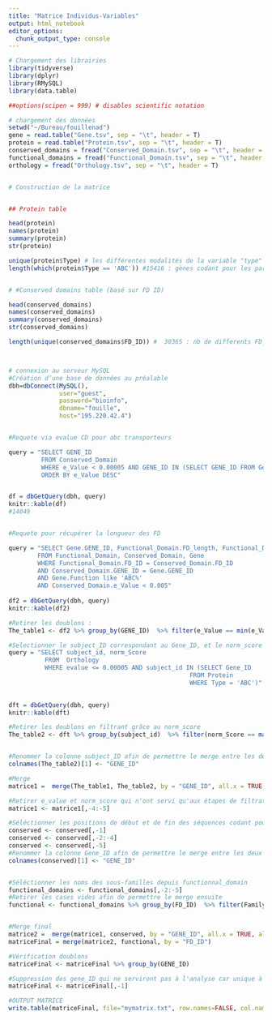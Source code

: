 ```yaml
---
title: "Matrice Individus-Variables"
output: html_notebook
editor_options: 
  chunk_output_type: console
---
```



```r
# Chargement des librairies
library(tidyverse)
library(dplyr)
library(RMySQL)
library(data.table)

##options(scipen = 999) # disables scientific notation

# chargement des données
setwd("~/Bureau/fouillenad")
gene = read.table("Gene.tsv", sep = "\t", header = T)
protein = read.table("Protein.tsv", sep = "\t", header = T)
conserved_domains = fread("Conserved_Domain.tsv", sep = "\t", header = T) #CAREFUL READ TABLE
functional_domains = fread("Functional_Domain.tsv", sep = "\t", header = T) 
orthology = fread("Orthology.tsv", sep = "\t", header = T)


# Construction de la matrice


## Protein table

head(protein)
names(protein)
summary(protein)
str(protein)

unique(protein$Type) # les différentes modalités de la variable "type"
length(which(protein$Type == 'ABC')) #15416 : gènes codant pour les partenaires ABC


# #Conserved domains table (basé sur FD ID)

head(conserved_domains)
names(conserved_domains)
summary(conserved_domains)
str(conserved_domains)

length(unique(conserved_domains$FD_ID)) #  30365 : nb de differents FD_ID



# connexion au serveur MySQL
#Création d’une base de données au préalable
dbh=dbConnect(MySQL(),
              user="guest", 
              password="bioinfo",
              dbname="fouille", 
              host="195.220.42.4")


#Requete via evalue CD pour abc transporteurs

query = "SELECT GENE_ID
         FROM Conserved_Domain
         WHERE e_Value < 0.00005 AND GENE_ID IN (SELECT GENE_ID FROM Gene WHERE Function like 'ABC%')
         ORDER BY e_Value DESC"


df = dbGetQuery(dbh, query)
knitr::kable(df)
#14049


#Requete pour récupérer la longueur des FD 

query = "SELECT Gene.GENE_ID, Functional_Domain.FD_length, Functional_Domain.FD_ID, Conserved_Domain.e_Value
        FROM Functional_Domain, Conserved_Domain, Gene
        WHERE Functional_Domain.FD_ID = Conserved_Domain.FD_ID 
        AND Conserved_Domain.GENE_ID = Gene.GENE_ID
        AND Gene.Function like 'ABC%'
        AND Conserved_Domain.e_Value < 0.005"
    
df2 = dbGetQuery(dbh, query)
knitr::kable(df2)

#Retirer les doublons : 
The_table1 <- df2 %>% group_by(GENE_ID)  %>% filter(e_Value == min(e_Value))

#Selectionner le subject_ID correspondant au Gene_ID, et le norm_score pour appliquer un filtre via le norm_Score max 
query = "SELECT subject_id, norm_Score
          FROM  Orthology
          WHERE evalue <= 0.00005 AND subject_id IN (SELECT Gene_ID 
                                                  FROM Protein 
                                                  WHERE Type = 'ABC')" 
                                                 

dft = dbGetQuery(dbh, query)
knitr::kable(dft)

#Retirer les doublons en filtrant grâce au norm_score
The_table2 <- dft %>% group_by(subject_id)  %>% filter(norm_Score == max(norm_Score))


#Renommer la colonne subject_ID afin de permettre le merge entre les deux tables selon le Gene_ID
colnames(The_table2)[1] <- "GENE_ID"

#Merge 
matrice1 =  merge(The_table1, The_table2, by = "GENE_ID", all.x = TRUE, all.y = FALSE)

#Retirer e_value et norm_score qui n'ont servi qu'aux étapes de filtrations
matrice1 <- matrice1[,-4:-5]

#Séléctionner les positions de début et de fin des séquences codant pour les gènes ABC depuis conserved_domain ainsi que le score
conserved <- conserved[,-1]
conserved <- conserved[,-2:-4]
conserved <- conserved[,-5]
#Renommer la colonne Gene_ID afin de permettre le merge entre les deux tables selon le GENE_ID
colnames(conserved)[1] <- "GENE_ID"


#Séléctionner les noms des sous-familles depuis functionnal_domain 
functional_domains <- functional_domains[,-2:-5]
#Retirer les cases vides afin de permettre le merge ensuite 
functional <- functional_domains %>% group_by(FD_ID)  %>% filter(Family_Link !="")


#Merge final 
matrice2 =  merge(matrice1, conserved, by = "GENE_ID", all.x = TRUE, all.y = FALSE)
matriceFinal = merge(matrice2, functional, by = "FD_ID")

#Vérification doublons
matriceFinal <- matriceFinal %>% group_by(GENE_ID)

#Suppression des gene_ID qui ne serviront pas à l'analyse car unique à chaque individu 
matriceFinal <- matriceFinal[,-1]

#OUTPUT MATRICE 
write.table(matriceFinal, file="mymatrix.txt", row.names=FALSE, col.names=TRUE, sep = '\t', append = FALSE, quote = FALSE)


  

```


